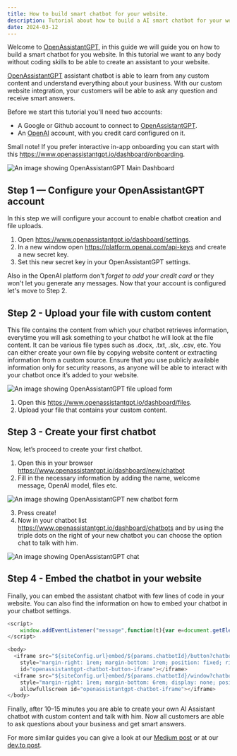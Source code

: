 ```yaml
---
title: How to build smart chatbot for your website.
description: Tutorial about how to build a AI smart chatbot for your website. Building chatbot using the OpenAI assistant API.
date: 2024-03-12
---
```


Welcome to [OpenAssistantGPT](https://www.openassistantgpt.io/), in this guide we will guide you on how to build a smart chatbot for you website.
In this tutorial we want to any body without coding skills to be able to create an assistant to your website.

[OpenAssistantGPT](https://www.openassistantgpt.io/) assistant chatbot is able to learn from any custom content and understand everything about your business. With our custom website integration, your customers will be able to ask any question and receive smart answers.

Before we start this tutorial you'll need two accounts:
- A Google or Github account to connect to [OpenAssistantGPT](https://www.openassistantgpt.io/).
- An [OpenAI](https://openai.com/) account, with you credit card configured on it.

Small note! If you prefer interactive in-app onboarding you can start with this https://www.openassistantgpt.io/dashboard/onboarding.

<img
  src="/dashboard.png"
  title="OpenAssistantGPT Main Dashboard"
  alt="An image showing OpenAssistantGPT Main Dashboard"
/>

## Step 1 — Configure your OpenAssistantGPT account

In this step we will configure your account to enable chatbot creation and file uploads.

1. Open https://www.openassistantgpt.io/dashboard/settings. 
2. In a new window open https://platform.openai.com/api-keys and create a new secret key.
3. Set this new secret key in your OpenAssistantGPT settings.

Also in the OpenAI platform don't *forget to add your credit card* or they won't let you generate any messages. Now that your account is configured let's move to Step 2.

## Step 2 - Upload your file with custom content

This file contains the content from which your chatbot retrieves information, everytime you will ask something to your chatbot he will look at the file content. It can be various file types such as .docx, .txt, .slx, .csv, etc. You can either create your own file by copying website content or extracting information from a custom source. Ensure that you use publicly available information only for security reasons, as anyone will be able to interact with your chatbot once it’s added to your website.

<img
  src="/upload_file.png"
  title="OpenAssistantGPT File Upload Form"
  alt="An image showing OpenAssistantGPT file upload form"
/>

1. Open this https://www.openassistantgpt.io/dashboard/files.
2. Upload your file that contains your custom content.

## Step 3 - Create your first chatbot

Now, let’s proceed to create your first chatbot.

1. Open this in your browser https://www.openassistantgpt.io/dashboard/new/chatbot
2. Fill in the necessary information by adding the name, welcome message, OpenAI model, files etc.

<img
  src="/new_chatbot_form.png"
  title="OpenAssistantGPT new chatbot form"
  alt="An image showing OpenAssistantGPT new chatbot form"
/>

3. Press create!
4. Now in your chatbot list https://www.openassistantgpt.io/dashboard/chatbots and by using the triple dots on the right of your new chatbot you can choose the option chat to talk with him.

<img
  src="/chatbox.png"
  title="OpenAssistantGPT Chat Box"
  alt="An image showing OpenAssistantGPT chat"
/>

## Step 4 - Embed the chatbot in your website

Finally, you can embed the assistant chatbot with few lines of code in your website.
You can also find the information on how to embed your chatbot in your chatbot settings.

```javascript
<script>
    window.addEventListener("message",function(t){var e=document.getElementById("openassistantgpt-chatbot-iframe"),o=document.getElementById("openassistantgpt-chatbot-button-iframe");"openChat"===t.data&&(console.log("Toggle chat visibility"),e&&o?(e.contentWindow.postMessage("openChat","*"),o.contentWindow.postMessage("openChat","*"),window.innerWidth<640?(e.style.position="fixed",e.style.width="100%",e.style.height="100%",e.style.top="0",e.style.left="0",e.style.zIndex="9999"):e.style="margin-right: 1rem; margin-bottom: 6rem; display: block; position: absolute; right: 0; bottom: 0; pointer-events: auto; overflow: hidden; height: 65vh; border: 2px solid #e2e8f0; border-radius: 0.375rem; box-shadow: 0 4px 6px -1px rgba(0, 0, 0, 0.1), 0 2px 4px -1px rgba(0, 0, 0, 0.06); width: 30rem;"):console.error("iframe not found")),"closeChat"===t.data&&e&&o&&(e.style.display="none",e.style.pointerEvents="none",e.contentWindow.postMessage("closeChat","*"),o.contentWindow.postMessage("closeChat","*"))});
</script>

<body>
  <iframe src="${siteConfig.url}embed/${params.chatbotId}/button?chatbox=false"
    style="margin-right: 1rem; margin-bottom: 1rem; position: fixed; right: 0; bottom: 0; width: 56px; height: 56px; border: 0; border-color: rgb(0, 0, 0); border-radius: 50%; color-scheme: none; background: none;"
    id="openassistantgpt-chatbot-button-iframe"></iframe>
  <iframe src="${siteConfig.url}embed/${params.chatbotId}/window?chatbox=false"
    style="margin-right: 1rem; margin-bottom: 6rem; display: none; position: fixed; right: 0; bottom: 0; pointer-events: none; overflow: hidden; height: 65vh; border: 2px solid #e2e8f0; border-radius: 0.375rem; box-shadow: 0 4px 6px -1px rgba(0, 0, 0, 0.1), 0 2px 4px -1px rgba(0, 0, 0, 0.06); width: 30rem;"
    allowfullscreen id="openassistantgpt-chatbot-iframe"></iframe>
</body>
```

Finally, after 10–15 minutes you are able to create your own AI Assistant chatbot with custom content and talk with him. Now all customers are able to ask questions about your business and get smart answers.

For more similar guides you can give a look at our [Medium post](https://medium.com/@marcolivierbouch/openassistantgpt-build-smart-chatbot-for-your-website-using-openai-assistant-low-code-4106c71b8e14) or at our [dev.to post](https://dev.to/marcolivierbouch/build-smart-ai-chatbot-with-open-ai-assistant-in-few-minutes-4bk4).